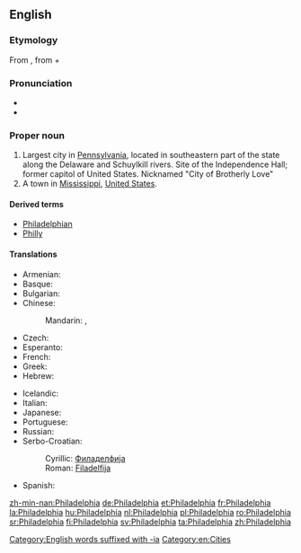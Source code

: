 ==English==
{{wikipedia|Philadelphia, Pennsylvania}}

===Etymology===
From {{etyl|grc|en}} {{term|Φιλαδέλφεια|tr=Philadelphia|lang=grc|sc=polytonic}}, from {{term|φιλέω||I love|tr=phileō|lang=grc|sc=polytonic}} + {{term|ἀδελφός||brother|tr=adelphos|lang=grc|sc=polytonic}}

===Pronunciation===
* {{audio|en-uk-Philadelphia.ogg|Audio (UK)|lang=en}}
* {{audio|en-us-Philadelphia.ogg|Audio (US)|lang=en}}

===Proper noun===
{{en-proper noun}}

# Largest city in [[Pennsylvania]], located in southeastern part of the state along the Delaware and Schuylkill rivers. Site of the Independence Hall; former capitol of United States. Nicknamed "City of Brotherly Love"
# A town in [[Mississippi]], [[United States]].

====Derived terms====
* [[Philadelphian]]
* [[Philly]]

====Translations====
{{trans-top|large city}}
* Armenian: {{t|hy|Ֆիլադելֆիա|tr=Filadelfia|sc=Armn}}
* Basque: {{t|eu|Filadelfia}}
* Bulgarian: {{t|bg|Филаделфия|f|tr=Filadélfija|sc=Cyrl}}
* Chinese:
*: Mandarin: {{t|cmn|費城|sc=Hani}}, {{t+|cmn|费城|tr=Fèichéng|sc=Hani}}
* Czech: {{t|cs|Filadelfie|f}}
* Esperanto: {{t|eo|Filadelfio}}
* French: {{t+|fr|Philadelphie}}
* Greek: {{t+|el|Φιλαδέλφεια|f|tr=Filadélfeia|sc=Grek}}
* Hebrew: {{t|he|פִילָדֶלְפִיָּה|f|tr=filadélfia}}
{{trans-mid}}
* Icelandic: {{t|is|Fíladelfía|f}}
* Italian: {{t+|it|Filadelfia|f}}
* Japanese: {{t|ja|フィラデルフィア|tr=Firaderufia|sc=Jpan}}
* Portuguese: {{t+|pt|Filadélfia|f}}
* Russian: {{t|ru|Филадельфия|f|tr=Filadél’fija|sc=Cyrl}}
* Serbo-Croatian:
*: Cyrillic: [[Филаделфија#Serbo-Croatian|Филаделфија]] {{g|f}}
*: Roman: [[Filadelfija#Serbo-Croatian|Filadelfija]] {{g|f}}
* Spanish: {{t+|es|Filadelfia|f}}
{{trans-bottom}}

[[Category:English words suffixed with -ia]]
[[Category:en:Cities]]

[[zh-min-nan:Philadelphia]]
[[de:Philadelphia]]
[[et:Philadelphia]]
[[fr:Philadelphia]]
[[la:Philadelphia]]
[[hu:Philadelphia]]
[[nl:Philadelphia]]
[[pl:Philadelphia]]
[[ro:Philadelphia]]
[[sr:Philadelphia]]
[[fi:Philadelphia]]
[[sv:Philadelphia]]
[[ta:Philadelphia]]
[[zh:Philadelphia]]